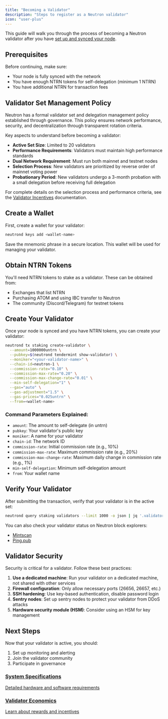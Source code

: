 ```yaml
---
title: "Becoming a Validator"
description: "Steps to register as a Neutron validator"
icon: "user-plus"
---
```


This guide will walk you through the process of becoming a Neutron validator after you have [set up and synced your node](/validators/running-a-node).

## Prerequisites

Before continuing, make sure:

- Your node is fully synced with the network
- You have enough NTRN tokens for self-delegation (minimum 1 NTRN)
- You have additional NTRN for transaction fees

## Validator Set Management Policy

Neutron has a formal validator set and delegation management policy established through governance. This policy ensures network performance, security, and decentralization through transparent rotation criteria.

Key aspects to understand before becoming a validator:

- **Active Set Size**: Limited to 20 validators
- **Performance Requirements**: Validators must maintain high performance standards
- **Dual Network Requirement**: Must run both mainnet and testnet nodes
- **Selection Process**: New validators are prioritized by reverse order of mainnet voting power
- **Probationary Period**: New validators undergo a 3-month probation with a small delegation before receiving full delegation

For complete details on the selection process and performance criteria, see the [Validator Incentives](/validators/economics/validator-incentives) documentation.

## Create a Wallet

First, create a wallet for your validator:

```bash
neutrond keys add <wallet-name>
```

Save the mnemonic phrase in a secure location. This wallet will be used for managing your validator.

## Obtain NTRN Tokens

You'll need NTRN tokens to stake as a validator. These can be obtained from:

- Exchanges that list NTRN
- Purchasing ATOM and using IBC transfer to Neutron
- The community (Discord/Telegram) for testnet tokens

## Create Your Validator

Once your node is synced and you have NTRN tokens, you can create your validator:

```bash
neutrond tx staking create-validator \
  --amount=1000000untrn \
  --pubkey=$(neutrond tendermint show-validator) \
  --moniker="<your-validator-name>" \
  --chain-id=neutron-1 \
  --commission-rate="0.10" \
  --commission-max-rate="0.20" \
  --commission-max-change-rate="0.01" \
  --min-self-delegation="1" \
  --gas="auto" \
  --gas-adjustment="1.5" \
  --gas-prices="0.025untrn" \
  --from=<wallet-name>
```

### Command Parameters Explained:

- `amount`: The amount to self-delegate (in untrn)
- `pubkey`: Your validator's public key
- `moniker`: A name for your validator
- `chain-id`: The network ID
- `commission-rate`: Initial commission rate (e.g., 10%)
- `commission-max-rate`: Maximum commission rate (e.g., 20%)
- `commission-max-change-rate`: Maximum daily change in commission rate (e.g., 1%)
- `min-self-delegation`: Minimum self-delegation amount
- `from`: Your wallet name

## Verify Your Validator

After submitting the transaction, verify that your validator is in the active set:

```bash
neutrond query staking validators --limit 1000 -o json | jq '.validators[] | select(.description.moniker=="<your-validator-name>")'
```

You can also check your validator status on Neutron block explorers:

- [Mintscan](https://www.mintscan.io/neutron)
- [Ping.pub](https://ping.pub/neutron)

## Validator Security

Security is critical for a validator. Follow these best practices:

1. **Use a dedicated machine**: Run your validator on a dedicated machine, not shared with other services
2. **Firewall configuration**: Only allow necessary ports (26656, 26657, etc.)
3. **SSH hardening**: Use key-based authentication, disable password login
4. **Sentry nodes**: Set up sentry nodes to protect your validator from DDoS attacks
5. **Hardware security module (HSM)**: Consider using an HSM for key management

## Next Steps

Now that your validator is active, you should:

1. Set up monitoring and alerting
2. Join the validator community
3. Participate in governance

<div className="grid grid-cols-1 md:grid-cols-2 gap-4 mt-8">
  <a className="card" href="/validators/technical/system-specs">
    <h3>System Specifications</h3>
    <p>Detailed hardware and software requirements</p>
  </a>
  
  <a className="card" href="/validators/economics/validator-incentives">
    <h3>Validator Economics</h3>
    <p>Learn about rewards and incentives</p>
  </a>
</div> 